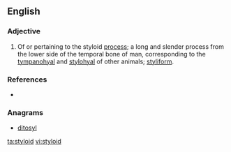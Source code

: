 ==English==

===Adjective===
{{en-adj|-}}

# {{context|anatomy|lang=en}} Of or pertaining to the styloid [[process]]; a long and slender process from the lower side of the temporal bone of man, corresponding to the [[tympanohyal]] and [[stylohyal]] of other animals; [[styliform]].

===References===
*{{R:Webster 1913}}

===Anagrams===
* [[ditosyl#English|ditosyl]]

[[ta:styloid]]
[[vi:styloid]]